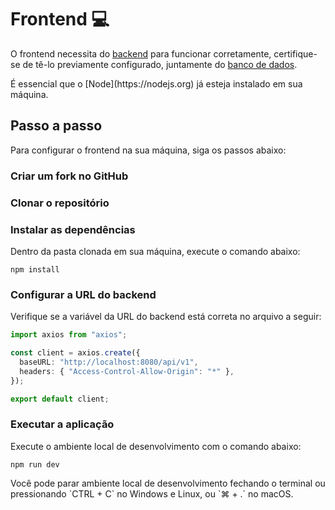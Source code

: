 
# Frontend 💻

O frontend necessita do [backend](backend) para funcionar corretamente, certifique-se de tê-lo previamente configurado, juntamente do [banco de dados](database).

<Callout type="info" emoji="ℹ️">
  É essencial que o [Node](https://nodejs.org) já esteja instalado em sua
  máquina.
</Callout>

## Passo a passo

Para configurar o frontend na sua máquina, siga os passos abaixo:

<Steps>

### Criar um fork no GitHub

### Clonar o repositório

### Instalar as dependências

Dentro da pasta clonada em sua máquina, execute o comando abaixo:

```shell copy filename="Terminal"
npm install
```

### Configurar a URL do backend

Verifique se a variável da URL do backend está correta no arquivo a seguir:

```ts {4} showLineNumbers filename="src/app/services/http.ts"
import axios from "axios";

const client = axios.create({
  baseURL: "http://localhost:8080/api/v1",
  headers: { "Access-Control-Allow-Origin": "*" },
});

export default client;
```

### Executar a aplicação

Execute o ambiente local de desenvolvimento com o comando abaixo:

```shell copy filename="Terminal"
npm run dev
```

</Steps>

<Callout emoji="💡">
  Você pode parar ambiente local de desenvolvimento fechando o terminal ou
  pressionando `CTRL + C` no Windows e Linux, ou `⌘ + .` no macOS.
</Callout>
